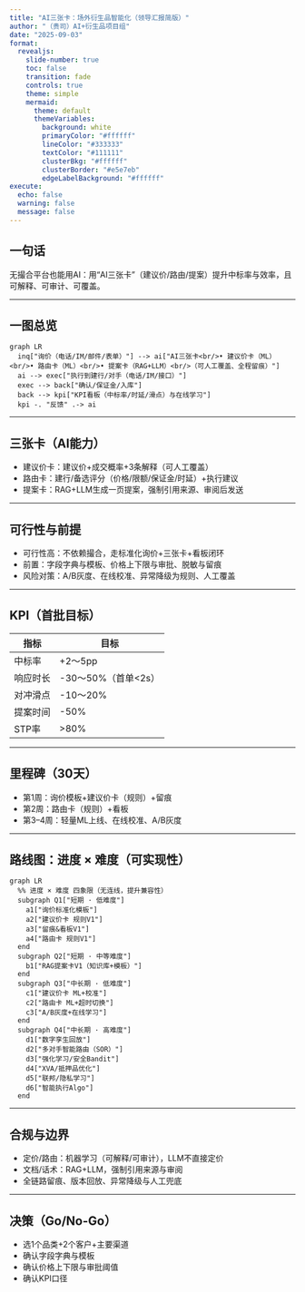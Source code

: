 ```yaml
---
title: "AI三张卡：场外衍生品智能化（领导汇报简版）"
author: "（贵司）AI+衍生品项目组"
date: "2025-09-03"
format:
  revealjs:
    slide-number: true
    toc: false
    transition: fade
    controls: true
    theme: simple
    mermaid:
      theme: default
      themeVariables:
        background: white
        primaryColor: "#ffffff"
        lineColor: "#333333"
        textColor: "#111111"
        clusterBkg: "#ffffff"
        clusterBorder: "#e5e7eb"
        edgeLabelBackground: "#ffffff"
execute:
  echo: false
  warning: false
  message: false
---
```


## 一句话

无撮合平台也能用AI：用“AI三张卡”（建议价/路由/提案）提升中标率与效率，且可解释、可审计、可覆盖。

---

## 一图总览

```mermaid
graph LR
  inq["询价（电话/IM/邮件/表单）"] --> ai["AI三张卡<br/>• 建议价卡（ML）<br/>• 路由卡（ML）<br/>• 提案卡（RAG+LLM）<br/>（可人工覆盖、全程留痕）"]
  ai --> exec["执行到建行/对手（电话/IM/接口）"]
  exec --> back["确认/保证金/入库"]
  back --> kpi["KPI看板（中标率/时延/滑点）与在线学习"]
  kpi -. "反馈" .-> ai
```

---

## 三张卡（AI能力）

- 建议价卡：建议价+成交概率+3条解释（可人工覆盖）
- 路由卡：建行/备选评分（价格/限额/保证金/时延）+执行建议
- 提案卡：RAG+LLM生成一页提案，强制引用来源、审阅后发送

---

## 可行性与前提

- 可行性高：不依赖撮合，走标准化询价+三张卡+看板闭环
- 前置：字段字典与模板、价格上下限与审批、脱敏与留痕
- 风险对策：A/B灰度、在线校准、异常降级为规则、人工覆盖

---

## KPI（首批目标）

| 指标 | 目标 |
|---|---|
| 中标率 | +2～5pp |
| 响应时长 | -30～50%（首单<2s） |
| 对冲滑点 | -10～20% |
| 提案时间 | -50% |
| STP率 | >80% |

---

## 里程碑（30天）

- 第1周：询价模板+建议价卡（规则）+留痕
- 第2周：路由卡（规则）+看板
- 第3–4周：轻量ML上线、在线校准、A/B灰度

---

## 路线图：进度 × 难度（可实现性）

```mermaid
graph LR
  %% 进度 × 难度 四象限（无连线，提升兼容性）
  subgraph Q1["短期 · 低难度"]
    a1["询价标准化模板"]
    a2["建议价卡 规则V1"]
    a3["留痕&看板V1"]
    a4["路由卡 规则V1"]
  end
  subgraph Q2["短期 · 中等难度"]
    b1["RAG提案卡V1（知识库+模板）"]
  end
  subgraph Q3["中长期 · 低难度"]
    c1["建议价卡 ML+校准"]
    c2["路由卡 ML+超时切换"]
    c3["A/B灰度+在线学习"]
  end
  subgraph Q4["中长期 · 高难度"]
    d1["数字孪生回放"]
    d2["多对手智能路由（SOR）"]
    d3["强化学习/安全Bandit"]
    d4["XVA/抵押品优化"]
    d5["联邦/隐私学习"]
    d6["智能执行Algo"]
  end
```

---

## 合规与边界

- 定价/路由：机器学习（可解释/可审计），LLM不直接定价
- 文档/话术：RAG+LLM，强制引用来源与审阅
- 全链路留痕、版本回放、异常降级与人工兜底

---

## 决策（Go/No-Go）

- 选1个品类+2个客户+主要渠道
- 确认字段字典与模板
- 确认价格上下限与审批阈值
- 确认KPI口径


